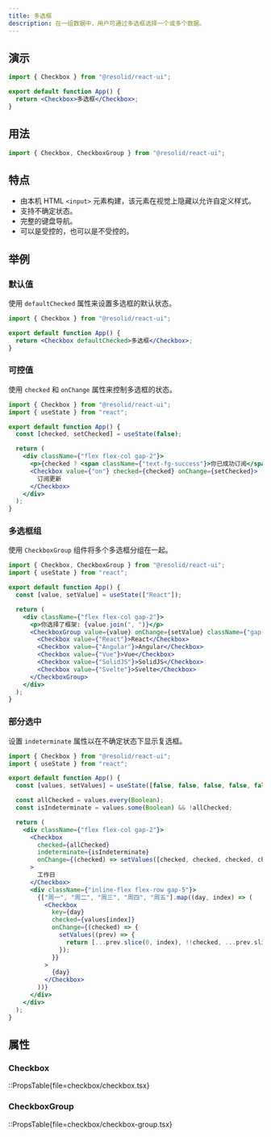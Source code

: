 ```yaml
---
title: 多选框
description: 在一组数据中，用户可通过多选框选择一个或多个数据。
---
```


## 演示

```jsx demo online=Checkbox componentProps=checkbox/checkbox.tsx|size,disabled,readOnly,invalid
import { Checkbox } from "@resolid/react-ui";

export default function App() {
  return <Checkbox>多选框</Checkbox>;
}
```

## 用法

```js
import { Checkbox, CheckboxGroup } from "@resolid/react-ui";
```

## 特点

- 由本机 HTML `<input>` 元素构建，该元素在视觉上隐藏以允许自定义样式。
- 支持不确定状态。
- 完整的键盘导航。
- 可以是受控的，也可以是不受控的。

## 举例

### 默认值

使用 `defaultChecked` 属性来设置多选框的默认状态。

```jsx demo
import { Checkbox } from "@resolid/react-ui";

export default function App() {
  return <Checkbox defaultChecked>多选框</Checkbox>;
}
```

### 可控值

使用 `checked` 和 `onChange` 属性来控制多选框的状态。

```jsx demo
import { Checkbox } from "@resolid/react-ui";
import { useState } from "react";

export default function App() {
  const [checked, setChecked] = useState(false);

  return (
    <div className={"flex flex-col gap-2"}>
      <p>{checked ? <span className={"text-fg-success"}>你已成功订阅</span> : "你取消了订阅"}</p>
      <Checkbox value={"on"} checked={checked} onChange={setChecked}>
        订阅更新
      </Checkbox>
    </div>
  );
}
```

### 多选框组

使用 `CheckboxGroup` 组件将多个多选框分组在一起。

```jsx demo
import { Checkbox, CheckboxGroup } from "@resolid/react-ui";
import { useState } from "react";

export default function App() {
  const [value, setValue] = useState(["React"]);

  return (
    <div className={"flex flex-col gap-2"}>
      <p>你选择了框架: {value.join(", ")}</p>
      <CheckboxGroup value={value} onChange={setValue} className={"gap-5"}>
        <Checkbox value={"React"}>React</Checkbox>
        <Checkbox value={"Angular"}>Angular</Checkbox>
        <Checkbox value={"Vue"}>Vue</Checkbox>
        <Checkbox value={"SolidJS"}>SolidJS</Checkbox>
        <Checkbox value={"Svelte"}>Svelte</Checkbox>
      </CheckboxGroup>
    </div>
  );
}
```

### 部分选中

设置 `indeterminate` 属性以在不确定状态下显示复选框。

```jsx demo
import { Checkbox } from "@resolid/react-ui";
import { useState } from "react";

export default function App() {
  const [values, setValues] = useState([false, false, false, false, false]);

  const allChecked = values.every(Boolean);
  const isIndeterminate = values.some(Boolean) && !allChecked;

  return (
    <div className={"flex flex-col gap-2"}>
      <Checkbox
        checked={allChecked}
        indeterminate={isIndeterminate}
        onChange={(checked) => setValues([checked, checked, checked, checked, checked])}
      >
        工作日
      </Checkbox>
      <div className={"inline-flex flex-row gap-5"}>
        {["周一", "周二", "周三", "周四", "周五"].map((day, index) => (
          <Checkbox
            key={day}
            checked={values[index]}
            onChange={(checked) => {
              setValues((prev) => {
                return [...prev.slice(0, index), !!checked, ...prev.slice(index + 1)];
              });
            }}
          >
            {day}
          </Checkbox>
        ))}
      </div>
    </div>
  );
}
```

## 属性

### Checkbox

::PropsTable{file=checkbox/checkbox.tsx}

### CheckboxGroup

::PropsTable{file=checkbox/checkbox-group.tsx}
